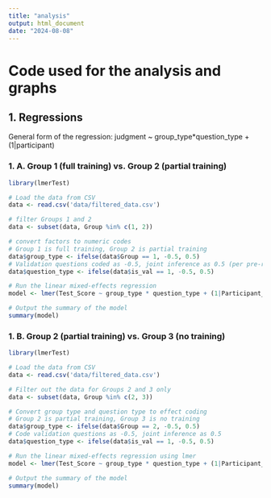 ```yaml
---
title: "analysis"
output: html_document
date: "2024-08-08"
---
```


# Code used for the analysis and graphs

## 1. Regressions

General form of the regression: 
judgment ~ group_type*question_type + (1|participant)

### 1. A. Group 1 (full training) vs. Group 2 (partial training)
```r
library(lmerTest)

# Load the data from CSV
data <- read.csv('data/filtered_data.csv')

# filter Groups 1 and 2
data <- subset(data, Group %in% c(1, 2))

# convert factors to numeric codes
# Group 1 is full training, Group 2 is partial training
data$group_type <- ifelse(data$Group == 1, -0.5, 0.5) 
# Validation questions coded as -0.5, joint inference as 0.5 (per pre-registration document)
data$question_type <- ifelse(data$is_val == 1, -0.5, 0.5)  

# Run the linear mixed-effects regression
model <- lmer(Test_Score ~ group_type * question_type + (1|Participant_id), data=data)

# Output the summary of the model
summary(model)
```


### 1. B. Group 2 (partial training) vs. Group 3 (no training)
```r
library(lmerTest)

# Load the data from CSV
data <- read.csv('data/filtered_data.csv')

# Filter out the data for Groups 2 and 3 only
data <- subset(data, Group %in% c(2, 3))

# Convert group type and question type to effect coding
# Group 2 is partial training, Group 3 is no training
data$group_type <- ifelse(data$Group == 2, -0.5, 0.5)  
# Code validation questions as -0.5, joint inference as 0.5
data$question_type <- ifelse(data$is_val == 1, -0.5, 0.5)  

# Run the linear mixed-effects regression using lmer
model <- lmer(Test_Score ~ group_type * question_type + (1|Participant_id), data=data)

# Output the summary of the model
summary(model)
```

